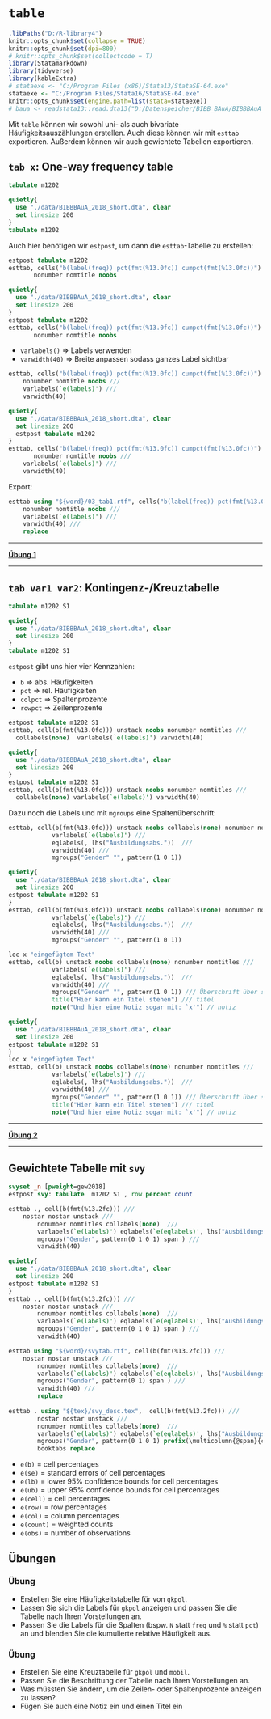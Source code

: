 # `table` {#tab} 

```r
.libPaths("D:/R-library4")
knitr::opts_chunk$set(collapse = TRUE)
knitr::opts_chunk$set(dpi=800)
# knitr::opts_chunk$set(collectcode = T)
library(Statamarkdown)
library(tidyverse)
library(kableExtra)
# stataexe <- "C:/Program Files (x86)/Stata13/StataSE-64.exe"
stataexe <- "C:/Program Files/Stata16/StataSE-64.exe"
knitr::opts_chunk$set(engine.path=list(stata=stataexe))
# baua <- readstata13::read.dta13("D:/Datenspeicher/BIBB_BAuA/BIBBBAuA_2018_suf1.0.dta",convert.factors = F)
```




Mit `table` können wir sowohl uni- als auch bivariate Häufigkeitsauszählungen erstellen. 
Auch diese können wir mit `esttab` exportieren.
Außerdem können wir auch gewichtete Tabellen exportieren.

## `tab x`: One-way frequency table

```stata
tabulate m1202
```


```stata
quietly{
  use "./data/BIBBBAuA_2018_short.dta", clear
  set linesize 200
}
tabulate m1202
```

Auch hier benötigen wir `estpost`, um dann die `esttab`-Tabelle zu erstellen:

```stata
estpost tabulate m1202
esttab, cells("b(label(freq)) pct(fmt(%13.0fc)) cumpct(fmt(%13.0fc))") ///
       nonumber nomtitle noobs
```


```stata
quietly{
  use "./data/BIBBBAuA_2018_short.dta", clear
  set linesize 200
}
estpost tabulate m1202
esttab, cells("b(label(freq)) pct(fmt(%13.0fc)) cumpct(fmt(%13.0fc))") ///
       nonumber nomtitle noobs
```

+ `varlabels()`  $\Rightarrow$ Labels verwenden
+ `varwidth(40)` $\Rightarrow$ Breite anpassen sodass ganzes Label sichtbar
```stata
esttab, cells("b(label(freq)) pct(fmt(%13.0fc)) cumpct(fmt(%13.0fc))") ///	 
	nonumber nomtitle noobs ///
	varlabels(`e(labels)') ///	
	varwidth(40) 
```



```stata
quietly{
  use "./data/BIBBBAuA_2018_short.dta", clear
  set linesize 200
  estpost tabulate m1202
}
esttab, cells("b(label(freq)) pct(fmt(%13.0fc)) cumpct(fmt(%13.0fc))") ///
       nonumber nomtitle noobs ///
	varlabels(`e(labels)') ///	
	varwidth(40) 
```


Export:
```stata
esttab using "${word}/03_tab1.rtf", cells("b(label(freq)) pct(fmt(%13.0fc)) cumpct(fmt(%13.0fc))") ///
	nonumber nomtitle noobs ///
	varlabels(`e(labels)') ///
	varwidth(40) ///
	replace 
```


***

**[Übung 1](#table1)**

***

## `tab var1 var2`: Kontingenz-/Kreuztabelle

```stata
tabulate m1202 S1
```


```stata
quietly{
  use "./data/BIBBBAuA_2018_short.dta", clear
  set linesize 200
}
tabulate m1202 S1
```

`estpost` gibt uns hier vier Kennzahlen:

+ `b`     $\Rightarrow$ abs. Häufigkeiten
+ `pct`     $\Rightarrow$  rel. Häufigkeiten
+ `colpct`    $\Rightarrow$ Spaltenprozente
+ `rowpct`    $\Rightarrow$ Zeilenprozente

```stata
estpost tabulate m1202 S1
esttab, cell(b(fmt(%13.0fc))) unstack noobs nonumber nomtitles ///
  collabels(none)  varlabels(`e(labels)') varwidth(40)
```


```stata
quietly{
  use "./data/BIBBBAuA_2018_short.dta", clear
  set linesize 200
}
estpost tabulate m1202 S1
esttab, cell(b(fmt(%13.0fc))) unstack noobs nonumber nomtitles ///
  collabels(none) varlabels(`e(labels)') varwidth(40)
```

Dazu noch die Labels und mit `mgroups` eine Spaltenüberschrift:
```stata
esttab, cell(b(fmt(%13.0fc))) unstack noobs collabels(none) nonumber nomtitles ///
			varlabels(`e(labels)') ///
			eqlabels(, lhs("Ausbildungsabs."))  ///
			varwidth(40) /// 
			mgroups("Gender" "", pattern(1 0 1))
```


```stata
quietly{
  use "./data/BIBBBAuA_2018_short.dta", clear
  set linesize 200
estpost tabulate m1202 S1
}
esttab, cell(b(fmt(%13.0fc))) unstack noobs collabels(none) nonumber nomtitles ///
			varlabels(`e(labels)') ///
			eqlabels(, lhs("Ausbildungsabs."))  ///
			varwidth(40) ///
			mgroups("Gender" "", pattern(1 0 1))
```


```stata
loc x "eingefügtem Text"
esttab, cell(b) unstack noobs collabels(none) nonumber nomtitles ///
			varlabels(`e(labels)') ///
			eqlabels(, lhs("Ausbildungsabs."))  ///
			varwidth(40) ///
			mgroups("Gender" "", pattern(1 0 1)) /// Überschrift über spalten
			title("Hier kann ein Titel stehen") /// titel
			note("Und hier eine Notiz sogar mit: `x'") // notiz
```

```stata
quietly{
  use "./data/BIBBBAuA_2018_short.dta", clear
  set linesize 200
estpost tabulate m1202 S1
}
loc x "eingefügtem Text"
esttab, cell(b) unstack noobs collabels(none) nonumber nomtitles ///
			varlabels(`e(labels)') ///
			eqlabels(, lhs("Ausbildungsabs."))  ///
			varwidth(40) ///
			mgroups("Gender" "", pattern(1 0 1)) /// Überschrift über spalten
			title("Hier kann ein Titel stehen") /// titel
			note("Und hier eine Notiz sogar mit: `x'") // notiz
```


***

**[Übung 2](#table2)**

***



## Gewichtete Tabelle mit `svy`


```stata
svyset _n [pweight=gew2018]
estpost svy: tabulate  m1202 S1 , row percent count
```


```stata
esttab ., cell(b(fmt(%13.2fc))) ///
    nostar nostar unstack ///
		nonumber nomtitles collabels(none)  ///
		varlabels(`e(labels)') eqlabels(`e(eqlabels)', lhs("Ausbildungsabs.")) ///
		mgroups("Gender", pattern(0 1 0 1) span ) ///
		varwidth(40)
```


```stata
quietly{
  use "./data/BIBBBAuA_2018_short.dta", clear
  set linesize 200
estpost tabulate m1202 S1
}
esttab ., cell(b(fmt(%13.2fc))) ///
    nostar nostar unstack ///
		nonumber nomtitles collabels(none)  ///
		varlabels(`e(labels)') eqlabels(`e(eqlabels)', lhs("Ausbildungsabs.")) ///
		mgroups("Gender", pattern(0 1 0 1) span ) ///
		varwidth(40)
```


```stata
esttab using "${word}/svytab.rtf", cell(b(fmt(%13.2fc))) ///
    nostar nostar unstack ///
		nonumber nomtitles collabels(none)  ///
		varlabels(`e(labels)') eqlabels(`e(eqlabels)', lhs("Ausbildungsabs.")) ///
		mgroups("Gender", pattern(0 1) span ) ///
		varwidth(40) ///
		replace
	
esttab . using "${tex}/svy_desc.tex",  cell(b(fmt(%13.2fc))) ///
		nostar nostar unstack ///
		nonumber nomtitles collabels(none)  ///
		varlabels(`e(labels)') eqlabels(`e(eqlabels)', lhs("Ausbildungsabs."))  ///
		mgroups("Gender", pattern(0 1 0 1) prefix(\multicolumn{@span}{c}{) suffix(}) span erepeat(\cmidrule(lr){@span})) ///
		booktabs replace
```



+ `e(b)` =  cell percentages
+ `e(se)` =  standard errors of cell percentages
+ `e(lb)` =  lower 95% confidence bounds for cell percentages
+ `e(ub)` =  upper 95% confidence bounds for cell percentages
+ `e(cell)` =  cell percentages
+ `e(row)` =  row percentages
+ `e(col)` =  column percentages
+ `e(count)` =  weighted counts
+ `e(obs)` =  number of observations




## Übungen

### Übung {#table1}

+ Erstellen Sie eine Häufigkeitstabelle für von `gkpol`. 
+ Lassen Sie sich die Labels für `gkpol` anzeigen und passen Sie die Tabelle nach Ihren Vorstellungen an.
+ Passen Sie die Labels für die Spalten (bspw. `N` statt `freq` und `%` statt `pct`) an und blenden Sie die kumulierte relative Häufigkeit aus.

### Übung {#table2}

+ Erstellen Sie eine Kreuztabelle für `gkpol` und `mobil`. 
+ Passen Sie die Beschriftung der Tabelle nach Ihren Vorstellungen an.
+ Was müssten Sie ändern, um die Zeilen- oder Spaltenprozente anzeigen zu lassen?
+ Fügen Sie auch eine Notiz ein und einen Titel ein

